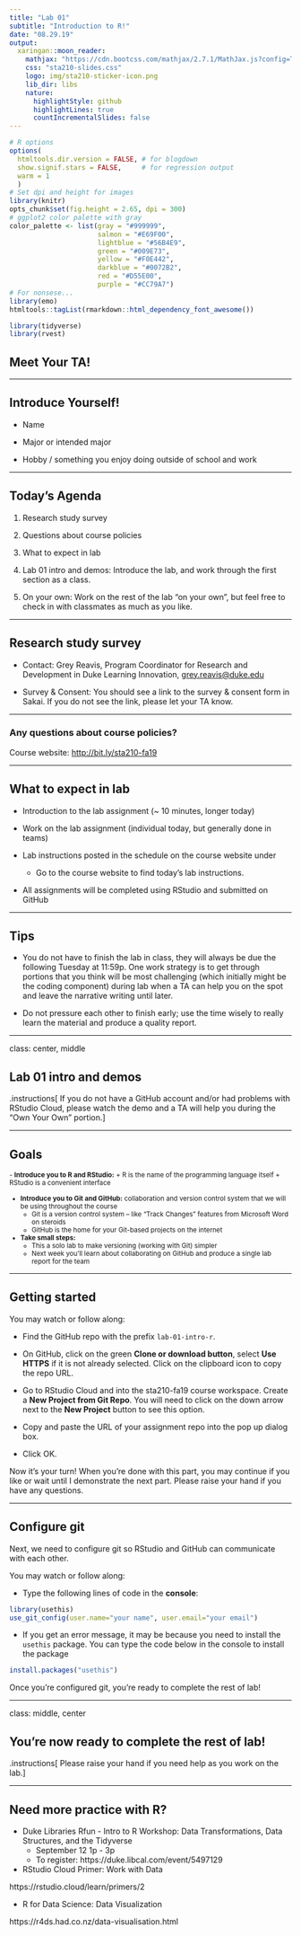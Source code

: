 ```yaml
---
title: "Lab 01"
subtitle: "Introduction to R!"
date: "08.29.19"
output:
  xaringan::moon_reader:
    mathjax: "https://cdn.bootcss.com/mathjax/2.7.1/MathJax.js?config=TeX-MML-AM_HTMLorMML"
    css: "sta210-slides.css"
    logo: img/sta210-sticker-icon.png
    lib_dir: libs
    nature:
      highlightStyle: github
      highlightLines: true
      countIncrementalSlides: false
---
```


```r
# R options
options(
  htmltools.dir.version = FALSE, # for blogdown
  show.signif.stars = FALSE,     # for regression output
  warm = 1
  )
# Set dpi and height for images
library(knitr)
opts_chunk$set(fig.height = 2.65, dpi = 300) 
# ggplot2 color palette with gray
color_palette <- list(gray = "#999999", 
                      salmon = "#E69F00", 
                      lightblue = "#56B4E9", 
                      green = "#009E73", 
                      yellow = "#F0E442", 
                      darkblue = "#0072B2", 
                      red = "#D55E00", 
                      purple = "#CC79A7")
# For nonsese...
library(emo)
htmltools::tagList(rmarkdown::html_dependency_font_awesome())
```

```r
library(tidyverse)
library(rvest)
```

## Meet Your TA!

---

## Introduce Yourself!

- Name

- Major or intended major

- Hobby / something you enjoy doing outside of school and work

---

## Today's Agenda

1. Research study survey

2. Questions about course policies

3. What to expect in lab

4. Lab 01 intro and demos: Introduce the lab, and work through the first section as a class.

5. On your own: Work on the rest of the lab "on your own", but feel free to check in with classmates as much as you like.

---

## Research study survey

- Contact: Grey Reavis, Program Coordinator for Research and Development in Duke Learning Innovation,  [grey.reavis@duke.edu](mailto:grey.reavis@duke.edu)

- Survey & Consent: You should see a link to the survey & consent form in Sakai. If you do not see the link, please let your TA know.

---

### Any questions about course policies?

Course website: [http://bit.ly/sta210-fa19](http://bit.ly/sta210-fa19)

---

## What to expect in lab

- Introduction to the lab assignment (~ 10 minutes, longer today)

- Work on the lab assignment (individual today, but generally done in teams)

- Lab instructions posted in the schedule on the course website under <i class="fa fa-file-code-o fa-lg"></i>
    + Go to the course website to find today's lab instructions.

- All assignments will be completed using RStudio and submitted on GitHub 

---

## Tips

- You do not have to finish the lab in class, they will always be due the following Tuesday at 11:59p. One work strategy is to get through portions that you think will be most challenging (which initially might be the coding component) during lab when a TA can help you on the spot and leave the narrative writing until later.

- Do not pressure each other to finish early; use the time wisely to really learn the material and produce a quality report.

---

class: center, middle

## Lab 01 intro and demos

.instructions[
If you do not have a GitHub account and/or had problems with RStudio Cloud, please watch the demo and a TA will help you during the "Own Your Own" portion.
]

---

## Goals

<small>
- **Introduce you to R and RStudio:**
    + R is the name of the programming language itself 
    + RStudio is a convenient interface


- **Introduce you to Git and GitHub:** collaboration and version control system that we will be using throughout the course
    + Git is a version control system -- like "Track Changes" features from Microsoft Word on steroids
    + GitHub is the home for your Git-based projects on the internet
    
- **Take small steps:**
    + This a solo lab to make versioning (working with Git) simpler
    + Next week you’ll learn about collaborating on GitHub and produce a single lab report for the team

</small>

---

## Getting started

You may watch or follow along: 

- Find the GitHub repo with the prefix `lab-01-intro-r`. 

- On GitHub, click on the green **Clone or download button**, select **Use HTTPS** if it is not already selected. Click on the clipboard icon to copy the repo URL.

- Go to RStudio Cloud and into the sta210-fa19 course workspace. Create a **New Project from Git Repo**. You will need to click on the down arrow next to the **New Project** button to see this option.

- Copy and paste the URL of your assignment repo into the pop up dialog box.

- Click OK.

Now it's your turn! When you're done with this part, you may continue if you like or wait until I demonstrate the next part. Please raise your hand if you have any questions.

---

## Configure git

Next, we need to configure git so RStudio and GitHub can communicate with each other. 

You may watch or follow along: 

- Type the following lines of code in the **console**: 

```r
library(usethis)
use_git_config(user.name="your name", user.email="your email")
```

- If you get an error message, it may be because you need to install the `usethis` package. You can type the code below in the console to install the package

```r
install.packages("usethis")
```

Once you're configured git, you're ready to complete the rest of lab!\

---

class: middle, center

## You're now ready to complete the rest of lab!

.instructions[
Please raise your hand if you need help as you work on the lab.
]

---

## Need more practice with R? 

- Duke Libraries Rfun - Intro to R Workshop: Data Transformations, Data Structures, and the Tidyverse
  - September 12 1p - 3p
  - To register: https://duke.libcal.com/event/5497129

- RStudio Cloud Primer: Work with Data

https://rstudio.cloud/learn/primers/2

- R for Data Science: Data Visualization

https://r4ds.had.co.nz/data-visualisation.html
